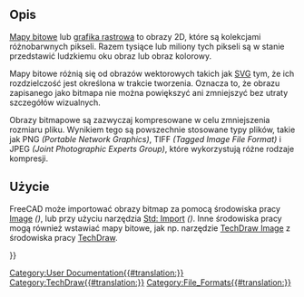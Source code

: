 <languages/>

<span id="Description"></span>
==Opis==

<div class="mw-translate-fuzzy">
[https://en.wikipedia.org/wiki/Bitmap Mapy bitowe] lub [http://en.wikipedia.org/wiki/Raster_graphics grafika rastrowa] to obrazy 2D, które są kolekcjami różnobarwnych pikseli. Razem tysiące lub miliony tych pikseli są w stanie przedstawić ludzkiemu oku obraz lub obraz kolorowy.
</div>

Mapy bitowe różnią się od obrazów wektorowych takich jak [[SVG/pl|SVG]] tym, że ich rozdzielczość jest określona w trakcie tworzenia. Oznacza to, że obrazu zapisanego jako bitmapa nie można powiększyć ani zmniejszyć bez utraty szczegółów wizualnych.

Obrazy bitmapowe są zazwyczaj kompresowane w celu zmniejszenia rozmiaru pliku. Wynikiem tego są powszechnie stosowane typy plików, takie jak PNG ''(Portable Network Graphics)'', TIFF ''(Tagged Image File Format)'' i JPEG ''(Joint Photographic Experts Group)'', które wykorzystują różne rodzaje kompresji.

<span id="Usage"></span>
==Użycie==

FreeCAD może importować obrazy bitmap za pomocą środowiska pracy [[Image Workbench/pl|Image]] ''({{VersionMinus/pl|0.20}})'', lub przy użyciu narzędzia [[Std_Import/pl|Std: Import]] ''({{VersionPlus/pl|0.21}})''. Inne środowiska pracy mogą również wstawiać mapy bitowe, jak np. narzędzie [[TechDraw_Image/pl|TechDraw Image]] z środowiska pracy [[TechDraw Workbench/pl|TechDraw]].

{{Userdocnavi{{#translation:}}}}
[[Category:User Documentation{{#translation:}}]]
[[Category:TechDraw{{#translation:}}]]
[[Category:File_Formats{{#translation:}}]]